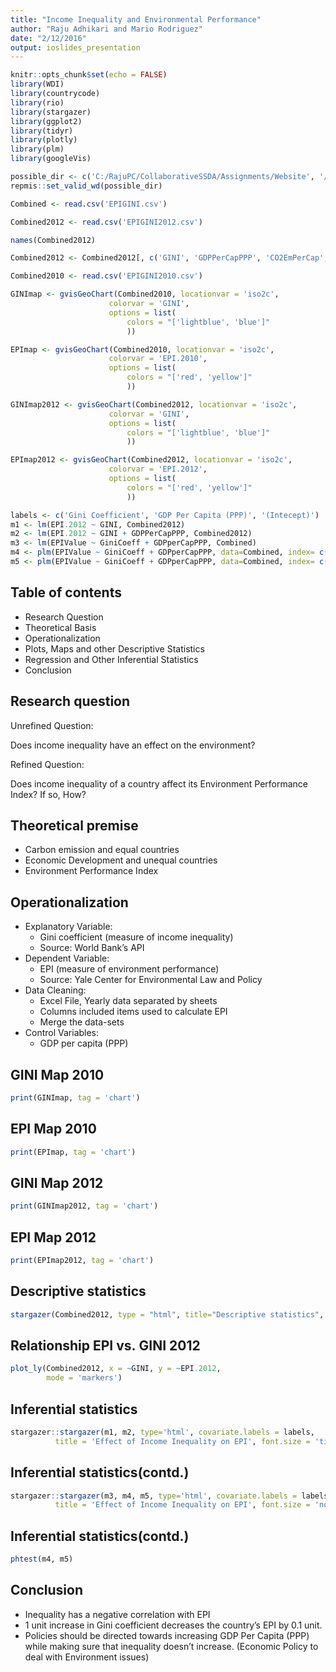 ```yaml
---
title: "Income Inequality and Environmental Performance"
author: "Raju Adhikari and Mario Rodriguez"
date: "2/12/2016"
output: ioslides_presentation
---
```


```r
knitr::opts_chunk$set(echo = FALSE)
library(WDI)
library(countrycode)
library(rio)
library(stargazer)
library(ggplot2)
library(tidyr)
library(plotly)
library(plm)
library(googleVis)

possible_dir <- c('C:/RajuPC/CollaborativeSSDA/Assignments/Website', '/Users/mariorodriguez/Desktop/Website')
repmis::set_valid_wd(possible_dir)

Combined <- read.csv('EPIGINI.csv')

Combined2012 <- read.csv('EPIGINI2012.csv')

names(Combined2012)

Combined2012 <- Combined2012[, c('GINI', 'GDPPerCapPPP', 'CO2EmPerCap', 'EPI.2012', 'iso2c')]

Combined2010 <- read.csv('EPIGINI2010.csv')

GINImap <- gvisGeoChart(Combined2010, locationvar = 'iso2c',
                      colorvar = 'GINI',
                      options = list(
                          colors = "['lightblue', 'blue']"
                          ))

EPImap <- gvisGeoChart(Combined2010, locationvar = 'iso2c',
                      colorvar = 'EPI.2010',
                      options = list(
                          colors = "['red', 'yellow']"
                          ))

GINImap2012 <- gvisGeoChart(Combined2012, locationvar = 'iso2c',
                      colorvar = 'GINI',
                      options = list(
                          colors = "['lightblue', 'blue']"
                          ))

EPImap2012 <- gvisGeoChart(Combined2012, locationvar = 'iso2c',
                      colorvar = 'EPI.2012',
                      options = list(
                          colors = "['red', 'yellow']"
                          ))

labels <- c('Gini Coefficient', 'GDP Per Capita (PPP)', '(Intecept)')
m1 <- lm(EPI.2012 ~ GINI, Combined2012)
m2 <- lm(EPI.2012 ~ GINI + GDPPerCapPPP, Combined2012)
m3 <- lm(EPIValue ~ GiniCoeff + GDPperCapPPP, Combined)
m4 <- plm(EPIValue ~ GiniCoeff + GDPperCapPPP, data=Combined, index= c('country', 'year'), model = 'within')
m5 <- plm(EPIValue ~ GiniCoeff + GDPperCapPPP, data=Combined, index= c('country', 'year'), model = 'random')
```

## Table of contents

- Research Question
- Theoretical Basis
- Operationalization
- Plots, Maps and other Descriptive Statistics
- Regression and Other Inferential Statistics
- Conclusion

## Research question

Unrefined Question:

Does income inequality have an effect on the environment?

Refined Question:

Does income inequality of a country affect its Environment Performance Index? If so, How?

## Theoretical premise

- Carbon emission and equal countries
- Economic Development and unequal countries
- Environment Performance Index

## Operationalization

- Explanatory Variable: 
    - Gini coefficient (measure of income inequality)
    - Source: World Bank's API
- Dependent Variable: 
    - EPI (measure of environment performance)
    - Source: Yale Center for Environmental Law and Policy
- Data Cleaning:
    - Excel File, Yearly data separated by sheets 
    - Columns included items used to calculate EPI
    - Merge the data-sets
- Control Variables:
    - GDP per capita (PPP)

## GINI Map 2010 {.flexbox .vcenter}

```r
print(GINImap, tag = 'chart')
```

## EPI Map 2010 {.flexbox .vcenter}

```r
print(EPImap, tag = 'chart')
```
## GINI Map 2012 {.flexbox .vcenter}

```r
print(GINImap2012, tag = 'chart')
```

## EPI Map 2012 {.flexbox .vcenter}

```r
print(EPImap2012, tag = 'chart')
```
## Descriptive statistics  {.flexbox .vcenter}

```r
stargazer(Combined2012, type = "html", title="Descriptive statistics", digits=1)
```

## Relationship EPI vs. GINI 2012  {.flexbox .vcenter}

```r
plot_ly(Combined2012, x = ~GINI, y = ~EPI.2012,
        mode = 'markers')
```

## Inferential statistics {.flexbox .vcenter .smaller}

```r
stargazer::stargazer(m1, m2, type='html', covariate.labels = labels, 
          title = 'Effect of Income Inequality on EPI', font.size = 'tiny')
```

## Inferential statistics(contd.) {.flexbox .vcenter .smaller}

```r
stargazer::stargazer(m3, m4, m5, type='html', covariate.labels = labels, digits = 2, 
          title = 'Effect of Income Inequality on EPI', font.size = 'normalsize')
```

## Inferential statistics(contd.)

```r
phtest(m4, m5)
```

## Conclusion
- Inequality has a negative correlation with EPI
- 1 unit increase in Gini coefficient decreases the country's EPI by 0.1 unit.
- Policies should be directed towards increasing GDP Per Capita (PPP) while making sure that inequality doesn't increase. (Economic Policy to deal with Environment issues)
```r

```
